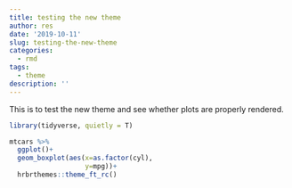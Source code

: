 ```yaml
---
title: testing the new theme
author: res
date: '2019-10-11'
slug: testing-the-new-theme
categories:
  - rmd
tags:
  - theme
description: ''
---
```

This is to test the new theme and see whether plots are properly rendered.


```r
library(tidyverse, quietly = T)

mtcars %>% 
  ggplot()+
  geom_boxplot(aes(x=as.factor(cyl),
                   y=mpg))+
  hrbrthemes::theme_ft_rc()
  
```
